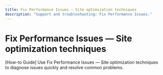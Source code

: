 ```yaml
---
title: Fix Performance Issues — Site optimization techniques
description: "Support and troubleshooting: Fix Performance Issues."
---
```


# Fix Performance Issues — Site optimization techniques

[How-to Guide] Use Fix Performance Issues — Site optimization techniques to diagnose issues quickly and resolve common problems.
